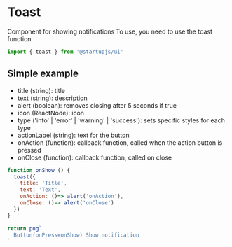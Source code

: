 
# Toast

Component for showing notifications
To use, you need to use the toast function

```js
import { toast } from '@startupjs/ui'
```

## Simple example

- title (string): title
- text (string): description
- alert (boolean): removes closing after 5 seconds if true
- icon (ReactNode): icon
- type ('info' | 'error' | 'warning' | 'success'): sets specific styles for each type
- actionLabel (string): text for the button
- onAction (function): callback function, called when the action button is pressed
- onClose (function): callback function, called on close

```jsx example
function onShow () {
  toast({
    title: 'Title',
    text: 'Text',
    onAction: ()=> alert('onAction'),
    onClose: ()=> alert('onClose')
  })
}

return pug`
  Button(onPress=onShow) Show notification
`
```
